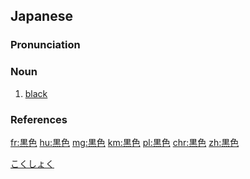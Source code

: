 {{also|黑色}}
==Japanese==
{{ja-kanjitab|こく|しょく|yomi=o}}

===Pronunciation===
{{ja-pron|yomi=o|こくしょく|acc=0|acc_ref=DJR}}

===Noun===
{{ja-noun|kyu=黑色|こくしょく}}

# [[black]]

===References===
<references/>

[[Category:ja:Colors|こくしょく]]

[[fr:黒色]]
[[hu:黒色]]
[[mg:黒色]]
[[km:黒色]]
[[pl:黒色]]
[[chr:黒色]]
[[zh:黒色]]